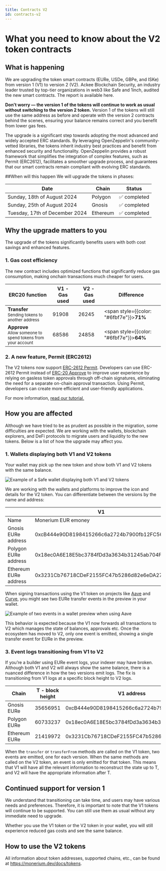 ```yaml
---
title: Contracts V2
id: contracts-v2
---
```


# What you need to know about the V2 token contracts

## What is happening

We are upgrading the token smart contracts (EURe, USDe, GBPe, and ISKe) from version 1 (V1) to version 2 (V2). Ackee Blockchain Security, an industry leader trusted by top-tier organizations in web3 like Safe and 1inch, audited the new smart contracts. The report is available here.

**Don't worry — the version 1 of the tokens will continue to work as usual without switching to the version 2 token.**
Version 1 of the tokens will still use the same address as before and operate with the version 2 contracts behind the scenes, ensuring your balance remains correct and you benefit from lower gas fees.

The upgrade is a significant step towards adopting the most advanced and widely accepted ERC standards. By leveraging OpenZeppelin's community-vetted libraries, the tokens inherit industry best practices and benefit from enhanced security and functionality. OpenZeppelin provides a robust framework that simplifies the integration of complex features, such as Permit (ERC2612), facilitates a smoother upgrade process, and guarantees that our smart contracts remain compliant with evolving ERC standards.

##When will this happen
We will upgrade the tokens in phases:

| Date                           | Chain    | Status       |
| ------------------------------ | -------- | ------------ |
| Sunday, 18th of August 2024    | Polygon  | ✅ completed |
| Sunday, 25th of August 2024    | Gnosis   | ✅ completed |
| Tuesday, 17th of December 2024 | Ethereum | ✅ completed |

## Why the upgrade matters to you

The upgrade of the tokens significantly benefits users with both cost savings and enhanced features.

### 1. Gas cost efficiency

The new contract includes optimized functions that significantly reduce gas consumption, making onchain transactions much cheaper for users.

| ERC20 function                                                                   | V1 - Gas used | V2 - Gas used | Difference                                      |
| -------------------------------------------------------------------------------- | ------------- | ------------- | ----------------------------------------------- |
| **Transfer** <br/> <small>Sending tokens to another address</small>              | 91908         | 26245         | <span style={{color: "#6fbf7e"}}>**71%**</span> |
| **Approve** <br/> <small>Allow someone to spend tokens from your account</small> | 68586         | 24858         | <span style={{color: "#6fbf7e"}}>**64%**</span> |

### 2. A new feature, Permit (ERC2612)

The V2 tokens now support [ERC-2612 Permit](https://eips.ethereum.org/EIPS/eip-2612). Developers can use ERC-2612 Permit instead of [ERC-20 Approve](https://eips.ethereum.org/EIPS/eip-20) to improve user experience by relying on gasless token approvals through off-chain signatures, eliminating the need for a separate on-chain approval transaction. Using Permit, developers can create more efficient and user-friendly applications.

For more information, [read our tutorial.](https://github.com/monerium/smart-contracts/blob/v2.0.0/docs/permit.md)

## How you are affected

Although we have tried to be as prudent as possible in the migration, some difficulties are expected. We are working with the wallets, blockchain explorers, and DeFi protocols to migrate users and liquidity to the new tokens. Below is a list of how the upgrade may affect you.

### 1. Wallets displaying both V1 and V2 tokens

Your wallet may pick up the new token and show both V1 and V2 tokens with the same balance.

![Example of a Safe wallet displaying both V1 and V2 tokens](../static/img/v2-double-wallet.png)

We are working with the wallets and platforms to improve the icon and details for the V2 token. You can differentiate between the versions by the name and address:

|                       | V1                                         | V2                                         |
| --------------------- | ------------------------------------------ | ------------------------------------------ |
| Name                  | Monerium EUR emoney                        | Monerium EURe                              |
| Gnosis EURe address   | 0xcB444e90D8198415266c6a2724b7900fb12FC56E | 0x420CA0f9B9b604cE0fd9C18EF134C705e5Fa3430 |
| Polygon EURe address  | 0x18ec0A6E18E5bc3784fDd3a3634b31245ab704F6 | 0xE0aEa583266584DafBB3f9C3211d5588c73fEa8d |
| Ethereum EURe address | 0x3231Cb76718CDeF2155FC47b5286d82e6eDA273f | 0x39b8B6385416f4cA36a20319F70D28621895279D |

When signing transactions using the V1 token on projects like [Aave](https://aave.com/) and [Curve](https://curve.fi/), you might see two EURe transfer events in the preview in your wallet.

![Example of two events in a wallet preview when using Aave](../static/img/v2-double-events.png)

This behavior is expected because the V1 now forwards all transactions to V2 which manages the state of balances, approvals etc. Once the ecosystem has moved to V2, only one event is emitted, showing a single transfer event for EURe in the preview.

### 3. Event logs transitioning from V1 to V2

If you’re a builder using EURe event logs, your indexer may have broken. Although both V1 and V2 will always show the same balance, there is a nuanced difference in how the two versions emit logs. The fix is transitioning from V1 logs at a specific block height to V2 logs.

| Chain         | T - block height | V1 address                                 | V2 address                                 |
| ------------- | ---------------- | ------------------------------------------ | ------------------------------------------ |
| Gnosis EURe   | 35656951         | 0xcB444e90D8198415266c6a2724b7900fb12FC56E | 0x420CA0f9B9b604cE0fd9C18EF134C705e5Fa3430 |
| Polygon EURe  | 60733237         | 0x18ec0A6E18E5bc3784fDd3a3634b31245ab704F6 | 0xE0aEa583266584DafBB3f9C3211d5588c73fEa8d |
| Ethereum EURe | 21419972         | 0x3231Cb76718CDeF2155FC47b5286d82e6eDA273f | 0x39b8B6385416f4cA36a20319F70D28621895279D |

When the `transfer` or `transferFrom` methods are called on the V1 token, two events are emitted, one for each version. When the same methods are called on the V2 token, an event is only emitted for that token. This means that V1 will have all the relevant information to reconstruct the state up to T, and V2 will have the appropriate information after T.

## Continued support for version 1

We understand that transitioning can take time, and users may have various needs and preferences. Therefore, it is important to note that the V1 tokens will continue to be supported. You can still use them as usual without any immediate need to upgrade.

Whether you use the V1 token or the V2 token in your wallet, you will still experience reduced gas costs and see the same balance.

## How to use the V2 tokens

All information about token addresses, supported chains, etc., can be found at https://monerium.dev/docs/tokens.
